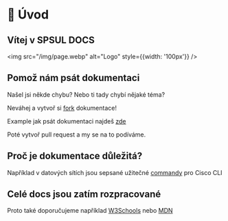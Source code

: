 
# 🚀 Úvod

## Vítej v **SPSUL DOCS**

<img src="/img/page.webp" alt="Logo" style={{width: '100px'}} />

## Pomož nám psát dokumentaci
Našel jsi někde chybu? Nebo ti tady chybí nějaké téma? 

Neváhej a vytvoř si [fork](https://github.com/SPSUL-DOCS/docs/#jak-p%C5%99idat-materi%C3%A1l) dokumentace!

Example jak psát dokumentaci najdeš [zde](./example)

Poté vytvoř pull request a my se na to podíváme.


## Proč je dokumentace důležitá?

Například v datových sítích jsou sepsané užitečné [commandy](/docs/DAS/commandy) pro Cisco CLI

## Celé docs jsou zatím rozpracované

Proto také doporučujeme například [W3Schools](https://www.w3schools.com/) nebo [MDN](https://developer.mozilla.org/en-US/)